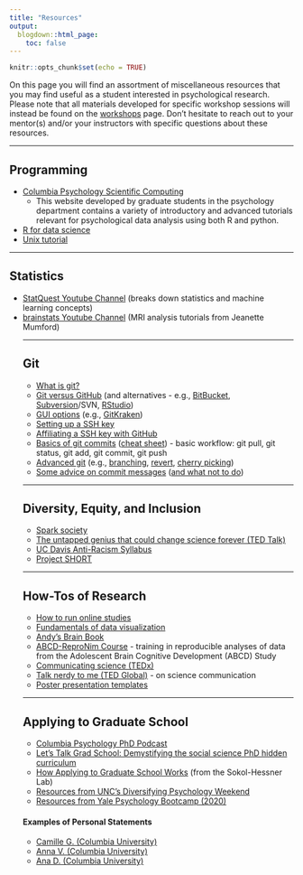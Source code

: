 ```yaml
---
title: "Resources"
output:
  blogdown::html_page:
    toc: false
---
```


```r
knitr::opts_chunk$set(echo = TRUE)
```

On this page you will find an assortment of miscellaneous resources that you may find useful as a student interested in psychological research. Please note that all materials developed for specific workshop sessions will instead be found on the [workshops](/workshops) page. Don't hesitate to reach out to your mentor(s) and/or your instructors with specific questions about these resources.
<hr>
## Programming
<ul>
<li>[Columbia Psychology Scientific Computing](https://cu-psych-computing.github.io/cu-psych-comp-tutorial/){target="_blank"}
<ul><li>This website developed by graduate students in the psychology department contains a variety of introductory and advanced tutorials relevant for psychological data analysis using both R and python.</ul></li>
<li>[R for data science](https://r4ds.had.co.nz/){target="_blank"}
<li>[Unix tutorial](http://swcarpentry.github.io/shell-novice/){target="_blank"}
</ul>
<hr>
## Statistics
<ul>
<li>[StatQuest Youtube Channel](https://www.youtube.com/channel/UCtYLUTtgS3k1Fg4y5tAhLbw){target="_blank"} (breaks down statistics and machine learning concepts)
<li>[brainstats Youtube Channel](https://www.youtube.com/channel/UCZ7gF0zm35FwrFpDND6DWeA){target="_blank"} (MRI analysis tutorials from Jeanette Mumford)
<hr>
## Git
<ul>
<li>[What is git?](https://git-scm.com/book/en/v2/Getting-Started-A-Short-History-of-Git){target="_blank"}
<li>[Git versus GitHub](https://git-scm.com/book/en/v2/Getting-Started-A-Short-History-of-Git){target="_blank"} (and alternatives - e.g., [BitBucket](https://bitbucket.org/product){target="_blank"}, [Subversion](https://subversion.apache.org/){target="_blank"}/SVN, [RStudio](https://support.rstudio.com/hc/en-us/articles/200532077-Version-Control-with-Git-and-SVN){target="_blank"})
<li>[GUI options](https://lmgtfy.com/?q=git+gui+options) (e.g., [GitKraken](https://www.gitkraken.com/){target="_blank"})
<li>[Setting up a SSH key](https://www.digitalocean.com/community/tutorials/how-to-set-up-ssh-keys--2){target="_blank"}
<li>[Affiliating a SSH key with GitHub](https://help.github.com/en/github/authenticating-to-github/adding-a-new-ssh-key-to-your-github-account){target="_blank"}
<li>[Basics of git commits](https://confluence.atlassian.com/bitbucketserver/basic-git-commands-776639767.html){target="_blank"} ([cheat sheet](https://github.github.com/training-kit/downloads/github-git-cheat-sheet.pdf){target="_blank"}) - basic workflow: git pull, git status, git add, git commit, git push
<li>[Advanced git](https://rogerdudler.github.io/git-guide/){target="_blank"} (e.g., [branching](https://git-scm.com/book/en/v2/Git-Branching-Basic-Branching-and-Merging){target="_blank"}, [revert](https://www.atlassian.com/git/tutorials/undoing-changes/git-revert){target="_blank"}, [cherry picking](https://stackoverflow.com/questions/9339429/what-does-cherry-picking-a-commit-with-git-mean){target="_blank"})
<li>[Some advice on commit messages](https://chris.beams.io/posts/git-commit/){target="_blank"} ([and what not to do](http://www.commitlogsfromlastnight.com/){target="_blank"})
</ul>
<hr>
## Diversity, Equity, and Inclusion
<ul>
<li>[Spark society](https://www.sparksociety.org/){target="_blank"}
<li>[The untapped genius that could change science forever (TED Talk)](https://www.ted.com/talks/jedidah_isler_the_untapped_genius_that_could_change_science_for_the_better?referrer=playlist-10_great_talks_to_celebrate_bl&language=en){target="_blank"}
<li>[UC Davis Anti-Racism Syllabus](https://diversity.ucdavis.edu/anti-racism-syllabus){target="_blank"}
<li>[Project SHORT](https://www.project-short.com/vision.html){target="_blank"}
</ul>
<hr>
## How-Tos of Research
<ul>
<li>[How to run online studies](https://static1.squarespace.com/static/550f325ae4b0f7f604ae9822/t/5e6bba7d810aeb77251eb9d4/1584118397102/SHlabOnlineStudyHRB.pdf){target="_blank"}
<li>[Fundamentals of data visualization](https://clauswilke.com/dataviz/index.html){target="_blank"}
<li>[Andy's Brain Book](https://andysbrainbook.readthedocs.io/en/latest/){target="_blank"}
<li>[ABCD-ReproNim Course](https://www.abcd-repronim.org/){target="_blank"} - training in reproducible analyses of data from the Adolescent Brain Cognitive Development (ABCD) Study
<li>[Communicating science (TEDx)](https://www.youtube.com/watch?v=rXqLHc5ZbbM){target="_blank"}
<li>[Talk nerdy to me (TED Global)](https://www.ted.com/talks/melissa_marshall_talk_nerdy_to_me){target="_blank"} - on science communication
<li>[Poster presentation templates](https://www.makesigns.com/SciPosters_Templates.aspx){target="_blank"}
</ul>
<hr>
## Applying to Graduate School
<ul>
<li>[Columbia Psychology PhD Podcast](https://psychology.columbia.edu/podcast){target="_blank"}
<li>[Let's Talk Grad School: Demystifying the social science PhD hidden curriculum](https://letstalkgradschool.substack.com/p/coming-soon){target="_blank"}
<li>[How Applying to Graduate School Works](https://www.sokolhessnerlab.com/howapplyingworks){target="_blank"} (from the Sokol-Hessner Lab)
<li>[Resources from UNC's Diversifying Psychology Weekend](https://clinicalpsych.unc.edu/diversifying-psychology-weekend/){target="_blank"}
<li>[Resources from Yale Psychology Bootcamp (2020)](https://drive.google.com/drive/u/0/folders/1gafJs-eZb484AgD4lmKe_idgmULlcpfM){target="_blank"}
</ul>
#### Examples of Personal Statements
<ul>
<li>[Camille G. (Columbia University)](/uploads/cg_ps.pdf){target="_blank"}
<li>[Anna V. (Columbia University)](https://drive.google.com/file/d/1pDPWRa8bniq2nz3f1ObOiLu9CkRysiTI/view){target="_blank"}
<li>[Ana D. (Columbia University)](https://docs.google.com/document/d/1GyiKJBmD4Qrnn9oMC8fgu5iQFMS6-kZBV1RIG5U7-wE/edit){target="_blank"}
</ul>
<br>